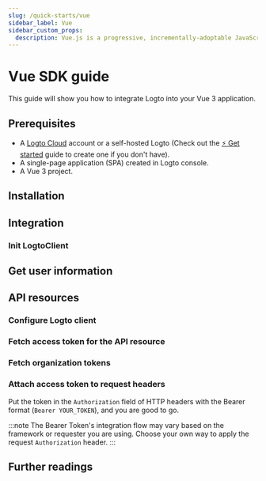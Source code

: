 ```yaml
---
slug: /quick-starts/vue
sidebar_label: Vue
sidebar_custom_props:
  description: Vue.js is a progressive, incrementally-adoptable JavaScript framework for building UI on the web.
---
```




# Vue SDK guide

This guide will show you how to integrate Logto into your Vue 3 application.

<GuideTip />

## Prerequisites

- A [Logto Cloud](https://cloud.logto.io) account or a self-hosted Logto (Check out the [⚡ Get started](../../../docs/tutorials/get-started/) guide to create one if you don't have).
- A single-page application (SPA) created in Logto console.
- A Vue 3 project.

## Installation

<Installation />

## Integration

### Init LogtoClient

<InitClient />

<ImplementSignInAndSignOut />

<Checkpoint />

## Get user information

<GetUserInformation />

## API resources

<ApiResourcesDescription />

### Configure Logto client

<ConfigApiResources />

### Fetch access token for the API resource

<FetchAccessTokenForApiResources />

### Fetch organization tokens

<FetchOrganizationTokenForUser />

### Attach access token to request headers

Put the token in the `Authorization` field of HTTP headers with the Bearer format (`Bearer YOUR_TOKEN`), and you are good to go.

:::note
The Bearer Token's integration flow may vary based on the framework or requester you are using. Choose your own way to apply the request `Authorization` header.
:::

## Further readings

<FurtherReadings />
